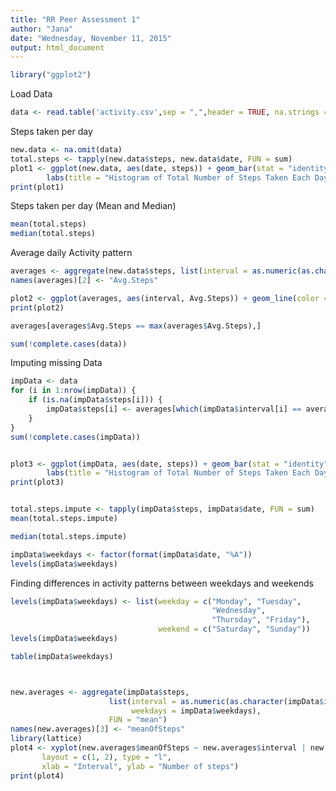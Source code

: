 ```yaml
---
title: "RR Peer Assessment 1"
author: "Jana"
date: "Wednesday, November 11, 2015"
output: html_document
---
```



```r
library("ggplot2")
```

Load Data

```r
data <- read.table('activity.csv',sep = ",",header = TRUE, na.strings ="NA",colClasses = c('integer','Date','factor'))

```

Steps taken per day

```r
new.data <- na.omit(data)
total.steps <- tapply(new.data$steps, new.data$date, FUN = sum)
plot1 <- ggplot(new.data, aes(date, steps)) + geom_bar(stat = "identity",binwidth = .5) +
        labs(title = "Histogram of Total Number of Steps Taken Each Day",x = "Date", y = "Total Number of Steps")
print(plot1)
```

Steps taken per day (Mean and Median)

```r
mean(total.steps)
median(total.steps)
```

Average daily Activity pattern

```r
averages <- aggregate(new.data$steps, list(interval = as.numeric(as.character(new.data$interval))), FUN = "mean")
names(averages)[2] <- "Avg.Steps"

plot2 <- ggplot(averages, aes(interval, Avg.Steps)) + geom_line(color = "green", size = 0.7) + labs(title = "Time Series Plot of the 5-minute Intervals", x = "5-minute intervals", y = "Average Number of Steps Taken")
print(plot2)

averages[averages$Avg.Steps == max(averages$Avg.Steps),]

sum(!complete.cases(data))
```

Imputing missing Data

```r
impData <- data 
for (i in 1:nrow(impData)) {
    if (is.na(impData$steps[i])) {
        impData$steps[i] <- averages[which(impData$interval[i] == averages$interval), ]$Avg.Steps
    }
}
sum(!complete.cases(impData))


plot3 <- ggplot(impData, aes(date, steps)) + geom_bar(stat = "identity",binwidth = .5) +
        labs(title = "Histogram of Total Number of Steps Taken Each Day (Imputed Data)",x = "Date", y = "Total Number of Steps")
print(plot3)


total.steps.impute <- tapply(impData$steps, impData$date, FUN = sum)
mean(total.steps.impute)

median(total.steps.impute)

impData$weekdays <- factor(format(impData$date, "%A"))
levels(impData$weekdays)

```

Finding differences in activity patterns between weekdays and weekends

```r


levels(impData$weekdays) <- list(weekday = c("Monday", "Tuesday",
                                             "Wednesday", 
                                             "Thursday", "Friday"),
                                 weekend = c("Saturday", "Sunday"))
levels(impData$weekdays)

table(impData$weekdays)



new.averages <- aggregate(impData$steps, 
                      list(interval = as.numeric(as.character(impData$interval)), 
                           weekdays = impData$weekdays),
                      FUN = "mean")
names(new.averages)[3] <- "meanOfSteps"
library(lattice)
plot4 <- xyplot(new.averages$meanOfSteps ~ new.averages$interval | new.averages$weekdays, 
       layout = c(1, 2), type = "l", 
       xlab = "Interval", ylab = "Number of steps")
print(plot4)


```



